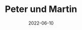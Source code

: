 ---
title: Peter und Martin
date: 2022-06-10
image: /images/hochzeitsblog/trauung/peter-martin3.jpg
width: 2000
height: 1333
category: Trauung
couple_category: Peter und Martin
weight: 3083
---